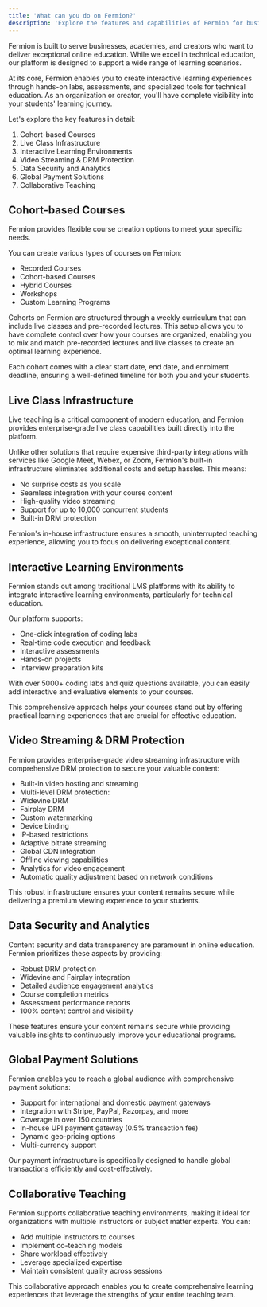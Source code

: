 ```yaml
---
title: 'What can you do on Fermion?'
description: 'Explore the features and capabilities of Fermion for businesses, academies, and creators'
---
```


Fermion is built to serve businesses, academies, and creators who want to deliver exceptional online education. While we excel in technical education, our platform is designed to support a wide range of learning scenarios.

At its core, Fermion enables you to create interactive learning experiences through hands-on labs, assessments, and specialized tools for technical education. As an organization or creator, you'll have complete visibility into your students' learning journey.

Let's explore the key features in detail:

1. Cohort-based Courses
2. Live Class Infrastructure
3. Interactive Learning Environments
4. Video Streaming & DRM Protection
5. Data Security and Analytics
6. Global Payment Solutions
7. Collaborative Teaching

## Cohort-based Courses

Fermion provides flexible course creation options to meet your specific needs.

You can create various types of courses on Fermion:

-   Recorded Courses
-   Cohort-based Courses
-   Hybrid Courses
-   Workshops
-   Custom Learning Programs

Cohorts on Fermion are structured through a weekly curriculum that can include live classes and pre-recorded lectures. This setup allows you to have complete control over how your courses are organized, enabling you to mix and match pre-recorded lectures and live classes to create an optimal learning experience.

Each cohort comes with a clear start date, end date, and enrolment deadline, ensuring a well-defined timeline for both you and your students.

## Live Class Infrastructure

Live teaching is a critical component of modern education, and Fermion provides enterprise-grade live class capabilities built directly into the platform.

Unlike other solutions that require expensive third-party integrations with services like Google Meet, Webex, or Zoom, Fermion's built-in infrastructure eliminates additional costs and setup hassles. This means:

-   No surprise costs as you scale
-   Seamless integration with your course content
-   High-quality video streaming
-   Support for up to 10,000 concurrent students
-   Built-in DRM protection

Fermion's in-house infrastructure ensures a smooth, uninterrupted teaching experience, allowing you to focus on delivering exceptional content.

## Interactive Learning Environments

Fermion stands out among traditional LMS platforms with its ability to integrate interactive learning environments, particularly for technical education.

Our platform supports:

-   One-click integration of coding labs
-   Real-time code execution and feedback
-   Interactive assessments
-   Hands-on projects
-   Interview preparation kits

With over 5000+ coding labs and quiz questions available, you can easily add interactive and evaluative elements to your courses.

This comprehensive approach helps your courses stand out by offering practical learning experiences that are crucial for effective education.

## Video Streaming & DRM Protection

Fermion provides enterprise-grade video streaming infrastructure with comprehensive DRM protection to secure your valuable content:

-   Built-in video hosting and streaming
-   Multi-level DRM protection:
-   Widevine DRM
-   Fairplay DRM
-   Custom watermarking
-   Device binding
-   IP-based restrictions
-   Adaptive bitrate streaming
-   Global CDN integration
-   Offline viewing capabilities
-   Analytics for video engagement
-   Automatic quality adjustment based on network conditions

This robust infrastructure ensures your content remains secure while delivering a premium viewing experience to your students.

## Data Security and Analytics

Content security and data transparency are paramount in online education. Fermion prioritizes these aspects by providing:

-   Robust DRM protection
-   Widevine and Fairplay integration
-   Detailed audience engagement analytics
-   Course completion metrics
-   Assessment performance reports
-   100% content control and visibility

These features ensure your content remains secure while providing valuable insights to continuously improve your educational programs.

## Global Payment Solutions

Fermion enables you to reach a global audience with comprehensive payment solutions:

-   Support for international and domestic payment gateways
-   Integration with Stripe, PayPal, Razorpay, and more
-   Coverage in over 150 countries
-   In-house UPI payment gateway (0.5% transaction fee)
-   Dynamic geo-pricing options
-   Multi-currency support

Our payment infrastructure is specifically designed to handle global transactions efficiently and cost-effectively.

## Collaborative Teaching

Fermion supports collaborative teaching environments, making it ideal for organizations with multiple instructors or subject matter experts. You can:

-   Add multiple instructors to courses
-   Implement co-teaching models
-   Share workload effectively
-   Leverage specialized expertise
-   Maintain consistent quality across sessions

This collaborative approach enables you to create comprehensive learning experiences that leverage the strengths of your entire teaching team.
